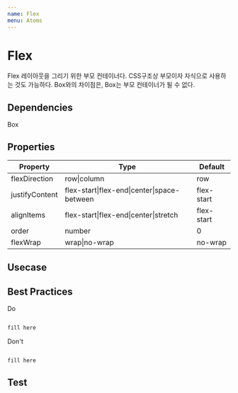 ```yaml
---
name: Flex
menu: Atoms
---
```



# Flex

Flex 레이아웃을 그리기 위한 부모 컨테이너다. CSS구조상 부모이자 자식으로 사용하는 것도 가능하다. Box와의 차이점은, Box는 부모 컨테이너가 될 수 없다. 

## Dependencies
<App>
<Flex>
<Chip bg="blue.deep" color="#FFF">Box</Chip>
</Flex>
</App>

## Properties

|Property|Type|Default|
|-|-|-|
| flexDirection | row\|column | row |
| justifyContent | flex-start\|flex-end\|center\|space-between | flex-start |
| alignItems | flex-start\|flex-end\|center\|stretch | flex-start |
| order | number | 0 |
| flexWrap | wrap\|no-wrap | no-wrap |


## Usecase

<Playground>
  <App>
    <Flex></Flex>
  </App>
</Playground>

## Best Practices

<App>
  <Chip bg="#00AA00"color="#FFF" width="100px">Do</Chip>
</App>

```javascript

fill here

```

<App>
  <Chip bg="#AA0000"color="#FFF" width="100px">Don't</Chip>
</App>

```javascript

fill here

```

## Test